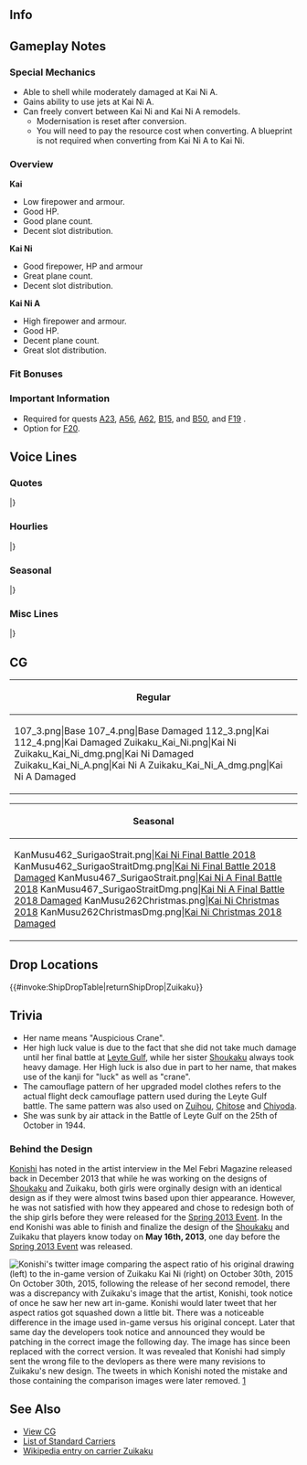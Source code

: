 ==Info==
{{KanmusuInfo|ID=107}}
{{KanmusuInfo|ID=108}}
{{KanmusuInfo|ID=262}}
{{KanmusuInfo|ID=267}}

==Gameplay Notes==
===Special Mechanics===
* Able to shell while moderately damaged at Kai Ni A.
* Gains ability to use jets at Kai Ni A.
* Can freely convert between Kai Ni and Kai Ni A remodels.
** Modernisation is reset after conversion.
** You will need to pay the resource cost when converting. A blueprint is not required when converting from Kai Ni A to Kai Ni.

===Overview===
'''Kai'''
* Low firepower and armour.
* Good HP.
* Good plane count.
* Decent slot distribution.

'''Kai Ni'''
* Good firepower, HP and armour
* Great plane count.
* Decent slot distribution.

'''Kai Ni A'''
* High firepower and armour.
* Good HP.
* Decent plane count.
* Great slot distribution.

===Fit Bonuses===
{{:{{BASEPAGENAME}}/Equipment Bonuses}}
{{clear}}

===Important Information===
* Required for quests [[Quests#A23|A23]], [[Quests#A56|A56]], [[Quests#A62|A62]], [[Quests#B15|B15]], and [[Quests#B50|B50]], and [[Quests#F19|F19]] <Shoukaku>.
* Option for [[Quests#F20|F20]].

==Voice Lines==
===Quotes===
{{ShipquoteHeader}}
{{ShipquoteKai
|scenario = Introduction
|origin = 翔鶴型航空母艦二番艦、妹の瑞鶴です。幸運の空母ですって？そうじゃないの、一生懸命やってるだけ…よ。 艦載機がある限り、これからだって、負けない！提督さん、あらためて、これからもよろしくね。
|translation = I'm the 2nd ship of the Shoukaku-class aircraft carriers, the younger sister, Zuikaku. A lucky carrier? Not quite, I just did my best... I won't ever lose as long as I have planes. Once again, nice to meet you, Admiral.<ref>She was called lucky because she survived many engagements.</ref>
|audio = Zuikaku-Intro.mp3
}}
<!--{{ShipquoteKai
|scenario = Introduction
|origin = 翔鶴型航空母艦2番艦、妹の瑞鶴です。幸運の空母ですって？そうじゃないの、一生懸命やってるだけ…よ。 艦載機がある限り、負けないわ！
|translation = I'm the 2nd ship of the Shoukaku-class aircraft carriers, the younger sister, Zuikaku. A lucky carrier? Not quite, I just did my best... I won't lose as long as I have planes.<ref>She was called lucky because she survived many engagements.</ref>
|audio = Zuikaku_1.ogg
}}-->
{{ShipquoteKai
|scenario = Introduction
|kai2 = yes
|origin = 航空艤装を全面てきに近代化改修したこの瑞鶴、ふつうの正規空母だとは思わないでね。
|translation = Don't think that I'm just your ordinary standard carrier after my flight equipment has been fully modernised.
|audio = ZuikakuKaiNi-Intro.mp3
}}
{{ShipquoteKai
|scenario = Library
|origin = 翔鶴型航空母艦2番艦、瑞鶴です。
翔鶴姉と共に、ミッドウェーの後の第一機動部隊の中核として、矢尽き刀折れるまで奮戦しました。 
文字通り、最後の機動部隊が壊滅する、その日まで…。
|translation = I'm the 2nd ship of the Shoukaku-class aircraft carriers, Zuikaku.
I formed the core of the 1st Task Force with Shoukaku-nee after Midway and fought hard until my last breath.<ref>After the disaster at Midway, Shoukaku and Zuikaku were assigned to CarDiv1.</ref>
I literally fought on until the day that the Task Force was crushed.<ref>Referring to the [https://en.wikipedia.org/wiki/Battle_of_Leyte_Gulf Battle of Leyte Gulf] where the IJN was handed it's biggest defeat.</ref>
|audio = Zuikaku_25.ogg
}}
{{ShipquoteKai
|scenario = Library
|kai2 = yes
|origin = 翔鶴型航空母艦２番艦、瑞鶴です。
翔鶴姉と共にミッドウェーの後の第一機動部隊の中核として、矢尽き刀折れるまで奮戦しました。文字通り、最後の機動部隊が壊滅する、その日まで。
でも、今度は違うの。改装された本格正規空母の力、存分にみせるわ！翔鶴姉、やろう！
|translation = I'm the 2nd ship of the Shoukaku-class aircraft carriers, Zuikaku.
I formed the core of the 1st Task Force with Shoukaku-nee after Midway and fought hard until my last breath. I literally fought on until the day that the Task Force was crushed.
But this time will be different. I'll really show you the true power of a remodelled standard carrier! Let's do this, Shoukaku-nee!
|audio = ZuikakuKaiNi-Library.mp3
}}
{{ShipquoteKai
|scenario = Secretary 1
|origin = 提督さん、何？作戦？
|translation = What is it, Admiral? An operation?
|audio = Zuikaku_2.ogg
}}
{{ShipquoteKai
|scenario = Secretary 2
|origin = もう、翔鶴姉だって…ちょっとおやつ食べるの控えよかな…あぁ、なんでもない！
|translation = Jeez, you too, Shoukaku-nee... Maybe I should cut down on snacks a little... Ah, it's nothing!
|audio = Zuikaku-Sec2.mp3
}}
<!--{{ShipquoteKai
|scenario = Secretary 2
|origin = 翔鶴姉なに…？って、提督さんじゃん！何やってんの！？爆撃されたいの！？
|translation = What is it, Shoukaku-nee...? Wha, it's you, Admiral! What do you think you're doing!? Do you want to be bombed!?
|audio = Zuikaku_3.ogg
}}-->
{{ShipquoteKai
|scenario = Secretary 3
|origin = 全機爆装、準備出来次第発艦！目標、母港執務室の提督！やっちゃって！
|translation = All bombers take off as soon as you're ready! The target is the Admiral's office! Get him!
|audio = Zuikaku_4.ogg
}}
{{ShipquoteKai
|scenario = Secretary Idle
|origin = 提督ー！なんか瑞鶴、ちょっと退屈なんだけど…不貞腐れるぞ！
|translation = Admiral~! I'm kind of bored... I'll sulk!
|audio = Zuikaku_29.ogg
}}
{{ShipquoteKai
|scenario = Secretary (Married)
|origin = 提督さん…あんま無理しちゃ駄目だよ…？
|translation = Admiral... don't push yourself alright...?
|audio = Zuikaku_28.ogg
}}
{{ShipquoteKai
|scenario = Wedding
|origin = 提督さん、どうしたの、そんな真顔で？瑞鶴の顔になんか付いてる？　えっ？あっ、近い、近いですよ！顔がっ！？あっ…あぁっ…あぁ…
|translation = What's with that serious expression, Admiral? Is there something on my face? Ah, you're close, too close! Your expression is! Ah... Ah... Ah...
|audio = Zuikaku_24.ogg
}}
{{ShipquoteKai
|scenario = Player's Score
|origin = 提督さん、どう？どんな感じどんな感じ？
|translation = How is it, Admiral? What's the situation like?
|audio = Zuikaku_8.ogg
}}
{{ShipquoteKai
|scenario = Joining the Fleet
|origin = 五航戦、瑞鶴出撃よ！
|translation = CarDiv5, Zuikaku, sortieing!
|audio = Zuikaku_13.ogg
}}
{{ShipquoteKai
|scenario = Equipment 1
|origin = うんっ、いいみたい！ありがとね！
|translation = Yup, looks good! Thanks!
|audio = Zuikaku_9.ogg
}}
{{ShipquoteKai
|scenario = Equipment 1
|kai2 = yes
|origin = 新しい艦載機？いいじゃあない！さーんきゅっ！
|translation = A new plane? That's great! Thank you~!
|audio = ZuikakuKaiNi-Equip1.mp3
}}
{{ShipquoteKai
|scenario = Equipment 2
|origin = やだ…これもいいわね…さーんきゅっ！
|translation = You shouldn't have... This is great too... Thank you!
|audio = Zuikaku_10.ogg
}}
{{ShipquoteKai
|scenario = Equipment 2 (Kai Ni A)
|kai2 = yes
|origin = 新型艦載機っ…。ん…。たしかに良さそう。うちの装備と艤装なら、運用できるわ！
|translation = A new model plane... Hmm... That does sound good. I can handle any equipment!
|audio = ZuikakuKaiNiA-Equip2.mp3
}}
{{ShipquoteKai
|scenario = Equipment 3
|origin = いい感じじゃない！
|translation = This feels great!
|audio = Zuikaku_26.ogg
}}
{{ShipquoteKai
|scenario = Equipment 3
|kai2 = yes
|origin = よし、いい感じじゃあない！
|translation = Alright, this feels great!
|audio = ZuikakuKaiNi-Equip3.mp3
}}
{{ShipquoteKai
|scenario = Supply
|origin = 燃料、弾薬…艦載機も補充しておくね。
|translation = Fuel, ammunition... replace my planes too alright.
|audio = Zuikaku_27.ogg
}}
{{ShipquoteKai
|scenario = Docking (Minor Damage)
|origin = 少し、お風呂に入ってくるね。
|translation = I'll be in the bath for a while.
|audio = Zuikaku_11.ogg
}}
{{ShipquoteKai
|scenario = Docking (Major Damage)
|origin = まぁ、私だってたまにはケガするし。
|translation = Well, even I get injured sometimes.
|audio = Zuikaku_12.ogg
}}
{{ShipquoteKai
|scenario = Construction
|origin = 提督さん、新しい船できたみたい。
|translation = Looks like a new ship is here, Admiral.
|audio = Zuikaku_5.ogg
}}
{{ShipquoteKai
|scenario = Returning from Sortie
|origin = 艦隊が無事帰投しました。はぁ…よかったぁ！
|translation = The fleet has returned safely to port. Whew... thank goodness!
|audio = Zuikaku_7.ogg
}}
{{ShipquoteKai
|scenario = Starting a Sortie
|origin = 空母瑞鶴、抜錨します！
|translation = Carrier Zuikaku, setting sail!
|audio = Zuikaku_14.ogg
}}
{{ShipquoteKai
|scenario = Starting a Sortie
|kai2 = yes
|origin = 機動部隊、旗艦瑞鶴、抜錨するわ！続いて！
|translation = Task Force flagship, Zuikaku, setting sail! Follow me!
|audio = ZuikakuKaiNi-Sortie.mp3
}}
{{ShipquoteKai
|scenario = Starting a Battle
|origin = 第一次攻撃隊、発艦始め！
|translation = 1st Attack Squadron, begin take off!
|audio = Zuikaku_15.ogg
}}
{{ShipquoteKai
|scenario = Starting a Battle
|kai2 = yes
|origin = 翔鶴姉、やるよ！艦首風上、攻撃隊、発艦始め！
|translation = Let's do this, Shoukaku-nee! Face into the wind, Attack Squadron, take off!<ref>Carriers would sail against the wind to make it easier for planes to take off.</ref>
|audio = ZuikakuKaiNi-BattleStart.mp3
}}
{{ShipquoteKai
|scenario = Attack
|origin = アウトレンジで、決めたいわね！
|translation = We'll decide this out of their range!<ref>IJN planes had better range than the USN ones. They would count on that to try attack USN carriers without being retaliated against.</ref>
|audio = Zuikaku_16.ogg
}}
{{ShipquoteKai
|scenario = Attack (Kai Ni A)
|kai2 = yes
|origin = さぁ、始めるわ！ほんとにアウトレンジしてあげるんだから！攻撃隊、全機発艦！
|translation = Now, let's get started! We really do outrange them! All Attack Squadrons, take off!
|audio = ZuikakuKaiNiA-Attack.mp3
}}
{{ShipquoteKai
|scenario = Air Battle
|origin = 第二次攻撃隊、稼働機、全機発艦！
|translation = 2nd Attack Squadron, ready, all planes take off!
|audio = Zuikaku_17.ogg
}}
{{ShipquoteKai
|scenario = Night Battle
|origin = 七面鳥ですって…？冗談じゃないわ！
|translation = "A turkey"...? That's not funny!<ref>Referring to the [https://en.wikipedia.org/wiki/Battle_of_the_Philippine_Sea Battle of the Philippine Sea] that was known as the Great Marianas Turkey Shoot because the inexperienced IJN pilots were shot down en masse by USN AA.</ref>
|audio = Zuikaku_18.ogg
}}
{{ShipquoteKai
|scenario = MVP
|origin = やったぁ！見たか！これが五航戦の本当の力よ！瑞鶴には幸運の女神がついていてくれるんだから！
|translation = Alright! Did you see that! This is the true power of CarDiv5! It's because I have Lady Luck by my side!
|audio = Zuikaku_23.ogg
}}
{{ShipquoteKai
|scenario = MVP
|kai2 = yes
|origin = よーし！見たか！これが新しい五航戦の本当の力よ。瑞鶴には幸運の女神がついていてくれるんだから！
|translation = Alrigh! Did you see that! This is the true power of the new CarDiv5. It's because I have Lady Luck by my side!
|audio = ZuikakuKaiNi-MVP.mp3
}}
{{ShipquoteKai
|scenario = Minor Damage 1
|origin = っ…かすり傷なんだから。
|translation = Tch... It's just a scratch.
|audio = Zuikaku_19.ogg
}}
{{ShipquoteKai
|scenario = Minor Damage 2
|origin = や、やるじゃないの…！
|translation = N-not bad...!
|audio = Zuikaku_20.ogg
}}
{{ShipquoteKai
|scenario = Major Damage
|origin = もうっ、私がここまで被弾するなんて！誘爆を防いで！飛行甲板は大丈夫？
|translation = Jeez, and I made it this far without being hit! Prevent detonation! Is the flight deck alright?
|audio = Zuikaku_21.ogg
}}
{{ShipquoteKai
|scenario = Major Damage (Kai Ni A)
|kai2 = yes
|origin = もうっ、私が被弾するなんて！誘爆を防いで！甲板は大丈夫ね？まだまだ戦いるわ！
|translation = Jeez, I've been hit! Prevent detonation! Is the deck alright? I can still keep fighting!
|audio = ZuikakuKaiNiA-MajorDamage.mp3
}}
{{ShipquoteKai
|scenario = Sunk
|origin = うっ…私も逝くの…？ 総員飛行甲板、翔鶴姉、待っていてくれるかな…
|translation = Urgh... So my time has come too...? All hands to the flight decks, Shoukaku-nee are you waiting for me...
|audio = Zuikaku_22.ogg
}}
|} <references/>

{{clear}}

===Hourlies===
{{ShipquoteHeader | type = hourly}}
{{ShipquoteKai
|scenario = 00:00 
|origin = 提督さん、日付が変わっちゃったよ？
|translation = Admiral, the date has chaged you know?
|audio = Zuikaku_30.ogg
}}
{{ShipquoteKai
|scenario = 01:00 
|origin = 時刻はマルヒトマルマル。ねむーい…
|translation = The time is now 0100. I'm sleepy...
|audio = Zuikaku_31.ogg
}}
{{ShipquoteKai
|scenario = 02:00 
|origin = マルフタマルマルよ。眠くないの？
|translation = It's 0200. Aren't you sleepy?
|audio = Zuikaku_32.ogg
}}
{{ShipquoteKai
|scenario = 03:00 
|origin = 提督さんー、マルサンマルマルになったよ…
|translation = It's now 0300, Admiral...
|audio = Zuikaku_33.ogg
}}
{{ShipquoteKai
|scenario = 04:00 
|origin = マルヨンマルマル。ま、まだおきてます！
|translation = 0400. I-I'm still awake!
|audio = Zuikaku_34.ogg
}}
{{ShipquoteKai
|scenario = 05:00 
|origin = 朝じゃん…マルゴーマルマル、夜明けだねぇ…
|translation = It's morning... 0500, it's dawn...
|audio = Zuikaku_35.ogg
}}
{{ShipquoteKai
|scenario = 06:00 
|origin = 現在時刻マルロクマルマル。早起きと言うか、夜更かしと言うか…
|translation = The time is now 0600. I don't think we're getting up early, it's more like we're staying up late...
|audio = Zuikaku_36.ogg
}}
{{ShipquoteKai
|scenario = 07:00 
|origin = マルナナマルマルよ。朝ごはんなになに？楽しみ～
|translation = It's 0700. What's for breakfast? I can't wait~
|audio = Zuikaku_37.ogg
}}
{{ShipquoteKai
|scenario = 08:00 
|origin = 現在、マルハチマルマル。さぁ、今日も頑張ってアウトレンジしよ！
|translation = It's now 0800.  Now, let's do our best to out range them today!
|audio = Zuikaku_38.ogg
}}
{{ShipquoteKai
|scenario = 09:00 
|origin = 時刻はマルキュウマルマル。とりあえず索敵しとく？
|translation = The time is 0900. Shall we start with recon for now?
|audio = Zuikaku_39.ogg
}}
{{ShipquoteKai
|scenario = 10:00 
|origin = ヒトマルマルマルになったわ…翔鶴姉元気かなぁ？
|translation = It's now 1000... Is Shoukaku-nee feeling fine?
|audio = Zuikaku_40.ogg
}}
{{ShipquoteKai
|scenario = 11:00 
|origin = ヒトヒトマルマルよ。お昼何食べる？ねえ何食べる？
|translation = It's 1100. What are we having for lunch? Hey, what's for lunch?
|audio = Zuikaku_41.ogg
}}
{{ShipquoteKai
|scenario = 12:00 
|origin = 提督！ヒトフタ…ってお昼ですお昼！ランチしたーい！
|translation = Admiral! 12... Hey, It's lunchtime now! I want to eat!
|audio = Zuikaku_42.ogg
}}
{{ShipquoteKai
|scenario = 13:00 
|origin = ヒトサン…ん～めんどくさーい。1時よ1時。
|translation = 13... Ngh, this is a pain. It's 1 o'clock.
|audio = Zuikaku_43.ogg
}}
{{ShipquoteKai
|scenario = 14:00 
|origin = はいはい分かったわよ。現在時刻はヒトヨンマルマル。これでいい？
|translation = Yes, yes, I get it. The time is now 1400. Better?
|audio = Zuikaku_44.ogg
}}
{{ShipquoteKai
|scenario = 15:00 
|origin = 時刻はヒトゴーマルマル。小沢っちは元気かなぁ？
|translation = It's now 1500. Are Ozawa and the others doing well?<ref>Referring to [https://en.wikipedia.org/wiki/Jisaburo_Ozawa Vice-Admiral Ozawa Jisaburou] who commanded the Northern Force at Leyte Gulf.</ref>
|audio = Zuikaku_45.ogg
}}
{{ShipquoteKai
|scenario = 16:00 
|origin = ヒトロクマルマルよ。そろそろ夕方よね～？
|translation = It's 1600. It's amost evening huh?
|audio = Zuikaku_46.ogg
}}
{{ShipquoteKai
|scenario = 17:00 
|origin = だんだん日が暮れて来たぁ。ヒトナナマルマルです。
|translation = The sun has set. It's 1700.
|audio = Zuikaku_47.ogg
}}
{{ShipquoteKai
|scenario = 18:00 
|origin = ヒトハチマルマル。さぁ、夜の時間ね。
|translation = 1800. Now, it's night time.
|audio = Zuikaku_48.ogg
}}
{{ShipquoteKai
|scenario = 19:00 
|origin = ヒトキュウ･･･ん～まためんどうになって来た。7時よ。夜御飯なんだろうね。
|translation = 19.... Ngh, it's become a pain again. It's 7 o'lock. It's dinnertime now.
|audio = Zuikaku_49.ogg
}}
{{ShipquoteKai
|scenario = 20:00 
|origin = フタマルマルマル, 8時です！どうでもいいけど…かわう…ん…川内うるさい！
|translation = It's 2000, 8 o'clock! I don't mind but... Kawau... Ngh... Sendai, shut up!<ref>Kawauchi is another way of reading Sendai's name.</ref>
|audio = Zuikaku_50.ogg
}}
{{ShipquoteKai
|scenario = 21:00 
|origin = 現在時刻フタヒトマルマル。9時よ。
|translation = The time is now 2100. It's 9 o'clock.
|audio = Zuikaku_51.ogg
}}
{{ShipquoteKai
|scenario = 22:00 
|origin = フタフタマルマル。すっかり夜…提督さん、そろそろ休まなくていいの？
|translation = 2200. It's totally night... Shouldn't you go to bed soon, Admiral?
|audio = Zuikaku_52.ogg
}}
{{ShipquoteKai
|scenario = 23:00 
|origin = 深夜になって来ました。フタサンマルマル。うーん、そろそろ寝ようよぉ。
|translation = It's late now. 2300. Yeah, let's go to sleep.
|audio = Zuikaku_53.ogg
}}
|} <references/>

{{clear}}

===Seasonal===
{{SeasonalHeaderOld}}
{{SeasonalQuote
|scenario = [[Seasonal/Second_Anniversary|2nd Anniversary]]
|origin = 提督さん、翔鶴姉ぇ、おめでとう！二周年だね！なんか信じられないね！…来年も翔鶴姉ぇ達とこの日を迎えられるといいな。
|translation =	Admiral, Shoukaku-nee, congratulations! It’s the 2nd anniversary! I can’t believe it! …It’d be good if I’ll be able to celebrate this day with you next year with everyone.
|audio = 107_Zuikaku_2ndAnniv.mp3
|notes = 
}}
{{SeasonalQuote
|scenario = [[Seasonal/Rainy_Season_2015|Rainy Season 2015]]
|origin = この季節は嫌だな…何かやだ、苦手。翔鶴姉、大丈夫かな。なんか、心配。
|translation =	I don’t like this season… I just don’t. I wonder if Shoukaku is alright. I’m kind of worried.
|audio = Zuikaku_Rainy_Secretary_1.ogg
|notes =
}}
{{SeasonalQuote
|scenario = [[Seasonal/Early_Summer_Season_Update|Early Summer 2015]]
|origin = 翔鶴姉、見てみて！今年のおニューの水着だよ♪買っちゃった！だってもうすぐ夏だよ、夏！翔鶴姉も買いに行こうよ、ね？
|translation =	Look at this, Shoukaku-nee! It’s my new swimsuit for this year♪ I bought one! I mean, it’s almost summer! Let’s go buy one for you too ok, Shoukaku-nee?
|audio = Zuikaku_Early_Summer_HQ.ogg
|notes =
}}
{{SeasonalQuote
|scenario = [[Seasonal/Early_Autumn_2015_Seasonal_Update|Early Autumn 2015]]
|origin = 秋、か。そうね、秋は終わりの季節。でも、始まりの季節でもあるんだ。きっとそう。私はそう思ってるんだ。らしくないか？
|translation =	It’s autumn. That’s right, autumn is the season of endings. But, it’s also the season of beginnings. I’m sure of it. That’s what I think. Was that not like me?
|audio = Zuikaku_Early_Autumn2015.ogg
|notes =
}}
{{SeasonalQuote
|scenario = [[Seasonal/Christmas_2015|Christmas 2015]]
|origin = ん…クリスマスか…あぁ、翔鶴ねえ、その料理は食べない！私絶対食べない！いらないってば！
|translation =	Hmm… It’s Christmas… Ah, I won’t eat that, Shoukaku-nee! I’ll never eat that! I said I won’t!
|audio = Zuikaku_Christmas_2015_Sec1.ogg
|notes =
}}
{{SeasonalQuote
|scenario = [[Seasonal/End_of_Year_2015|End of Year 2015]]
|origin = もう年末って本当あっという間！大掃除も面倒くさいな、もう。ん？翔鶴ねえ、なに？あぁ、そこ危ないよ！だ、大丈夫、翔鶴ねえ？
|translation =	The end of the year came so fast! Spring cleaning is such a pain, jeez. Hmmm? What is it, Shoukaku-nee? Ah, that’s dangerous! A-are you alright, Shoukaku-nee?
|audio = Zuikaku_Year_End_2015_Sec1.ogg
|notes = 
}}
{{SeasonalQuote
|scenario = [[Seasonal/New_Year_2016|New Year 2016]]
|origin = 提督さん、翔鶴ね！あけましておめでとう！今年もどぞよろしくお願いします！で、として二人がわらているの？
|translation =	Admiral, Shoukaku-nee! Happy New Year! Please take care of me this year too! Hey, why are both of you laughing?
|audio = Zuikaku_New_Years_Day_2016.ogg
|notes = 
}}
{{SeasonalQuote
|scenario = [[Seasonal/Setsubun_2016|Setsubun 2016]]
|origin = 節分ねぇ…あぁ、翔鶴姉！ 毎年自分から鬼役を買って出なくていいのに！ あぁ、もうこのお面私に貸してよ！ほら、もう…。
|translation =	It’s Setsubun… Ah, Shoukaku-nee! You volunteer to be the Oni every year! Aaah, just give that mask to me! Come on, jeez…
|audio = Katsuragi_Setsubun_2016_Sec1.ogg
|notes = 
}}
{{SeasonalQuote
|scenario = [[Seasonal/Valentine%27s_Day_2016|Valentine’s Day 2016]]
|origin = 提督さん、どうせきっと私だけどと思うから、可哀想だからチョコあげるは。ほら。ちゃんとお返ししてよね？
|translation =	I felt sorry for you thinking that you’d only get chocolates from me, Admiral. So here you go. Make sure you get me something in return alright?
|audio = Zuikaku_Valentine_Sec1.ogg
|notes = 
}}
{{SeasonalQuote
|scenario = [[Seasonal/White_Day_2016|White Day 2016]]
|origin = 提督さん、チョコのお返しくれるの？やったー！えぇ、翔鶴姉にも？なんでなんで？！微妙に納得出来ない！！
|translation =	Are you giving me something in return for the chocolates, Admiral? Hooray! Eh, you’re giving some to Shoukaku-nee too? Why in the world?! You have absolutely no tact at all!!
|audio = Zuikaku_White_Day_2016.ogg
|notes = 
}}
{{SeasonalQuote
|scenario = [[Seasonal/Third_Anniversary|3rd Anniversary]]
|origin = 提督さん、翔鶴姉、おめでとう！三周年だね。あはぁ！なんか信じられないなあ。来年も翔鶴姉たちとこの日を迎えられるといいな！
|translation =	Admiral, Shoukaku-nee, Congratulations! It’s the 3rd Anniversary. Ahaa! I just can’t believe it. I want to celebrate this day with all of you again next year!
|audio = Zuikaku_3rd_Anniversary_Sec1.mp3
|notes = 
}}
{{SeasonalQuote
|scenario = [[Seasonal/Valentine%27s_Day_2018|Valentine’s Day 2018]]
|origin = 提督さん、遅いじゃん。少しだけ待ちゃったよ。寒いだからさ、待たせないだよ。あぁ、これ？これはね…
|translation =	You’re late, Admiral. I’ve waited quite a while. It’s cold so don’t make we wait. Ah, this? This is…
|audio = Zuikaku_Kantai_Kessen_2018_Sec1.mp3
|notes = 
}}
{{SeasonalQuote
|scenario = [[Seasonal/Fifth_Anniversary|5th Anniversary]]
|origin = 提督さん、翔鶴ねえ、おめでとう！ついに五周年だね。なんか本当に信じられないね。こんなとこまで…来年もまた、翔鶴ねえたちこの日を迎えられるといいな。
|translation =	Admiral, Shoukaku; congratulations! It’s finally the 5th Anniversary. I really can’t believe it. We’ve made it this far… I’d like to be able to celebrate this day with all of you next year too.
|audio = Zuikaku_5th_Anniversary_Sec1.mp3
|notes = 
}}
{{SeasonalQuote
|scenario = [[Seasonal/Saury_2018|Saury 2018]]
|origin = はぁ？秋刀魚？いいけど、なに？なにをどうするの？ほぉ、ほぉ、なるほどね。分かった。やったあげる。
|translation =	Huuh? Saury? They're good but why? What are you going to do with them? Hmm, hmm, I see. I get it. I'll do it.
|audio = Zuikaku_Sec1_Saury_2018.mp3
|notes = 
}}
{{SeasonalQuote
|scenario = [[Seasonal/Sixth_Anniversary|6th Anniversary]]
|origin = 提督さん、翔鶴姉、六周年だね！おめでとう！随分遠いとこまで一緒に来ちゃったね。本当。来年も、翔鶴姉たちとこうやって、お祝いしたいよね？ねぇ？
|translation =	Admiral, Shoukaku; it's the 6th Anniversary! Congrats! We've come such a long way together. We really have. I'll be celebrating with Shoukaku and everyone else next year too right? Right?
|audio = Zuikaku_6th_Anniversary_Sec1.mp3
|notes = 
}}
{{SeasonalQuote
|scenario = [[Seasonal/Seventh_Anniversary|7th Anniversary 2020]]
|origin = 提督さん、翔鶴ねえ、おめでとう！七周年だね。嬉しいけど、なんか本当に信じられなよね？この先も、ずっと翔鶴ねえたちと一緒に、未来に歩いていきたいな。
|translation =	Admiral, Shoukaku, congratulations! It's the 7th Anniversary. I'm happy but I really can't believe it you know? I'd like to keep moving forward into the future with Shoukaku and everyone else.
|audio = Zuikaku_7th_Anniversary_Secretary_1.mp3
|notes = 
}}
{{SeasonalQuote
|scenario = [[Seasonal/Eighth_Anniversary|8th Anniversary]]
|origin = 提督さん、翔鶴ねえ、おめでとう！ついに八年目だね？なんか、本当に信じられないね。これからもずっと、提督さんと翔鶴姉たちとこの日を迎えられるといいな。あぁ、もちろん、この娘も。
|translation =	Admiral, Shoukaku, congrats! It's our 8th year, right? I kinda can't believe it. It'd be nice if I can keep having many happy anniversaries with you, Shoukaku and everyone else. Ah, and of course with her too.
|audio = Zuikaku_8th Anniversary_Secretary_1.mp3
|notes = 
}}
|}<references/>

{{clear}}

===Misc Lines===
{{SeasonalHeaderOld}}
{{SeasonalQuote
|scenario = [[Seasonal/Final_Battle|Eve of the Final Battle 2018]]
|origin = 提督さん…うん、分かってる。
|translation =	Admiral… Yes, I understand.
|audio = Zuikaku_Eve_of_Final_Battle_Sec3.mp3
|notes = Secretary 3
}}
{{SeasonalQuote
|scenario = [[Seasonal/Final_Battle|Eve of the Final Battle 2018]]
|origin = 大丈夫、今度は艦載機が有る。熟練部隊も。そして…
|translation =	I’ll be fine, I have planes this time. Skilled squadrons too. And…
|audio = Zuikaku_Kantai_Kessen_2018_Sec2.mp3
|notes = Secretary 2
}}
{{SeasonalQuote
|scenario = [[Seasonal/Final_Battle|Eve of the Final Battle 2018]]
|origin = そう、翔鶴姉がいるんだ。負けない！絶対に！
|translation =	Yes, Shoukaku-nee will be there. I won’t lose! Count on it!
|audio = Zuikaku_Kantai_Kessen_2018_Sec3.mp3
|notes = Secretary 3
}}
{{SeasonalQuote
|scenario = [[Seasonal/Final_Battle|Final Battle 2018]]
|origin = いよいよ捷一号作戦。私たち、大沢艦隊の出撃か？来たんだね、この時が。
|translation =	It’s finally time for Operation Sho-1. We of the Ozawa Fleet are sortieing? So the time has come.
|audio = Zuikaku_Kantai_Kessen_2018_Sec1b.mp3
|notes = Secretary 1
}}
{{SeasonalQuote
|scenario = [[Seasonal/Final_Battle|Final Battle 2018]]
|origin = 翔鶴姉、何？て、提督さんじゃん？何やってんの？作戦中だよ？まじで爆撃されたいの！？
|translation =	What is it, Shoukaku-nee? I-it’s you, Admiral? What are you doing? We’re in the middle of an operation you know? Do you really want to be bombed!?
|audio = Zuikaku_Kantai_Kessen_2018_Sec2b.mp3
|notes = Secretary 2
}}
{{SeasonalQuote
|scenario = [[Seasonal/Final_Battle|Final Battle 2018]]
|origin = 全機爆装、準備でき次第発艦！目標、母港執務室の提督！やっちゃって！...って、発艦中止！作戦の後でね。覚えといてよ！
|translation =	All bombers, take off when ready! The target is the Admiral’s offce! …Wait, belay that order! Wait till after the operation. I’ll remember this!
|audio = Zuikaku_Kantai_Kessen_2018_Sec3b.mp3
|notes = Secretary 3
}}
{{SeasonalQuote
|scenario = [[Seasonal/Final_Battle|Final Battle 2018]]
|origin = てーとくー！ぼーっとしてる時間ないよ！ほら、機動部隊の出撃準備！この戦いは負けられないんだから！
|translation =	Admiral! This isn't the time to be daydreaming! Come on, we need to prepare to sortie the Mobile Force! We can't lose this battle!
|audio = Zuikaku_Kantai_Kessen_2018_Idle.mp3
|notes = Secretary Idle
}}
{{SeasonalQuote
|scenario = [[Seasonal/Final_Battle|Final Battle 2018]]
|origin = 補充できる艦載機があるって、本当ありがたい！
|translation =	I’m really grateful that there are replacement planes!
|audio = Zuikaku_Kantai_Kessen_2018_Supply.mp3
|notes = Supply
}}
{{SeasonalQuote
|scenario = [[Seasonal/Final_Battle|Final Battle 2018]]
|origin = 第三艦隊、小沢機動部隊、旗艦瑞鶴、出撃する！
|translation =	3rd Fleet, Ozawa Mobile Force flagship, Zuikaku, sortieing!
|audio = Zuikaku_Kantai_Kessen_2018_JoinFleet.mp3
|notes = Joining the Fleet
}}
{{SeasonalQuote
|scenario = [[Seasonal/Final_Battle|Final Battle 2018]]
|origin = 小沢艦隊、旗艦瑞鶴、出撃する！
|translation =	Ozawa Fleet flagship, Zuikaku, sortieing!
|audio = Zuikaku_Kantai_Kessen_2018_Sortie.mp3
|notes = Starting a Sortie
}}
{{SeasonalQuote
|scenario = [[Seasonal/Final_Battle|Final Battle 2018]]
|origin = これが私の決戦だからっ！
|translation =	This is my final battle!
|audio = Zuikaku_Kantai_Kessen_2018_Atk.mp3
|notes = Attack
}}
{{SeasonalQuote
|scenario = [[Seasonal/Final_Battle|Final Battle 2018]]
|origin = 肉迫する！くたばれ！瑞鶴航空隊、発艦！
|translation =	Press the attack! Drop dead! Air wing, take off!
|audio = Zuikaku_Kantai_Kessen_2018_AirBattle.mp3
|notes = Air Battle
}}
{{SeasonalQuote
|scenario = [[Seasonal/Final_Battle|Final Battle 2018]]
|origin = こんなの、全然かすり傷なんだから！
|translation =	This isn’t even a scratch!
|audio = Zuikaku_Kantai_Kessen_2018_MinorDmg1.mp3
|notes = Minor Damage 1
}}
{{SeasonalQuote
|scenario = [[Seasonal/Final_Battle|Final Battle 2018]]
|origin = やるじゃない！でも、今度は沈まないよ、私！
|translation =	Not bad! But I won’t sink this time!
|audio = Zuikaku_Kantai_Kessen_2018_MinorDmg2.mp3
|notes = Minor Damage 2
}}
{{SeasonalQuote
|scenario = [[Winter_2018_Event|Final Battle 2018]]
|origin = 捷一号作戦、作戦成功！やった！やったよ私たち！
|translation =	Operation Sho-1 is complete! Hooray! We did it!
|audio = Zuikaku_ShoGo_2018_End1.mp3
|notes = Plays upon completion of Winter 2018 E7. See [[Winter_2018_Event|event page]] for proper order.
}}
{{SeasonalQuote
|scenario = [[Winter_2018_Event|Final Battle 2018]]
|origin = 提督さん、翔鶴姉、ありがとう。愛してる、ずっと。
|translation =	Admiral, Shoukaku-nee; thank you. I’ll always love you.
|audio = Zuikaku_ShoGo_2018_End2.mp3
|notes = Plays upon completion of Winter 2018 E7. See [[Winter_2018_Event|event page]] for proper order.
}}
{{SeasonalQuote
|scenario = [[Seasonal/Final_Battle|Homecoming 2018]]
|origin = 提督さん、ただいま。ありがとう。
|translation =	I’m home, Admiral. Thank you.
|audio = Zuikaku_Homecoming_2018_Sec1.mp3
|notes = 
}}
{{SeasonalQuote
|scenario = [[Summer_2021_Event#Friend_Fleet_Voice_Lines|Summer 2021 Event]]
|origin = 翔鶴姉、もちのろん！一航戦にも遅れは取らない！
|translation =	Of course, Shoukaku! We won't fall behind CarDiv1!
|audio = Ship_Voice_Zuikaku Kai Ni A_Summer_2021_Event_Friend_Fleet_1.mp3
|notes =
}}
|} <references/>

{{clear}}

==CG==
{| class="mw-collapsible mw-collapsed wikitable" style="width: 100%;"
!Regular
|-
|<gallery>
107_3.png|Base
107_4.png|Base Damaged
112_3.png|Kai
112_4.png|Kai Damaged
Zuikaku_Kai_Ni.png|Kai Ni
Zuikaku_Kai_Ni_dmg.png|Kai Ni Damaged
Zuikaku_Kai_Ni_A.png|Kai Ni A
Zuikaku_Kai_Ni_A_dmg.png|Kai Ni A Damaged
</gallery>
|}

{| class="mw-collapsible mw-collapsed wikitable" style="width: 100%;"
!Seasonal
|-
|<gallery>
KanMusu462_SurigaoStrait.png|[[Seasonal/Final_Battle|Kai Ni Final Battle 2018]]
KanMusu462_SurigaoStraitDmg.png|[[Seasonal/Final_Battle|Kai Ni Final Battle 2018 Damaged]]
KanMusu467_SurigaoStrait.png|[[Seasonal/Final_Battle|Kai Ni A Final Battle 2018]]
KanMusu467_SurigaoStraitDmg.png|[[Seasonal/Final_Battle|Kai Ni A Final Battle 2018 Damaged]]
KanMusu262Christmas.png|[[Seasonal/Christmas_2018|Kai Ni Christmas 2018]]
KanMusu262ChristmasDmg.png|[[Seasonal/Christmas_2018|Kai Ni Christmas 2018 Damaged]]
</gallery>
|}

==Drop Locations==
{{#invoke:ShipDropTable|returnShipDrop|Zuikaku}}

==Trivia==
*Her name means "Auspicious Crane".
*Her high luck value is due to the fact that she did not take much damage until her final battle at [[wikipedia:Battle_of_Leyte_Gulf|Leyte Gulf]], while her sister [[Shoukaku]] always took heavy damage. Her High luck is also due in part to her name, that makes use of the kanji for "luck" as well as "crane".
*The camouflage pattern of her upgraded model clothes refers to the actual flight deck camouflage pattern used during the Leyte Gulf battle. The same pattern was also used on [[Zuihou]], [[Chitose]] and [[Chiyoda]]. 
*She was sunk by air attack in the Battle of Leyte Gulf on the 25th of October in 1944.

===Behind the Design===
[[Konishi]] has noted in the artist interview in the Mel Febri Magazine released back in December 2013 that while he was working on the designs of [[Shoukaku]] and Zuikaku, both girls were orginally design with an identical design as if they were almost twins based upon thier appearance. However, he was not satisfied with how they appeared and chose to redesign both of the ship girls before they were released for the [[Spring 2013 Event]]. In the end Konishi was able to finish and finalize the design of the [[Shoukaku]] and Zuikaku that players know today on '''May 16th, 2013''', one day before the [[Spring 2013 Event]] was released.

[[File:Konishi comparison.png|thumb|right|Konishi's twitter image comparing the aspect ratio of his original drawing (left) to the in-game version of Zuikaku Kai Ni (right) on October 30th, 2015]]
On October 30th, 2015, following the release of her second remodel, there was a discrepancy with Zuikaku's image that the artist, Konishi, took notice of once he saw her new art in-game. Konishi would later tweet that her aspect ratios got squashed down a little bit. There was a noticeable difference in the image used in-game versus his original concept. Later that same day the developers took notice and announced they would be patching in the correct image the following day. The image has since been replaced with the correct version. It was revealed that Konishi had simply sent the wrong file to the devlopers as there were many revisions to Zuikaku's new design. The tweets in which Konishi noted the mistake and those containing the comparison images were later removed. [https://twitter.com/C_o_nisi/status/660178260391628800]

==See Also==
*[[{{PAGENAMEE}}/Gallery|View {{PAGENAME}}  CG]]
*[[EliteCV|List of Standard Carriers]]
*[[wikipedia:Japanese_aircraft_carrier_Zuikaku|Wikipedia entry on carrier Zuikaku]]
{{shiplist}}